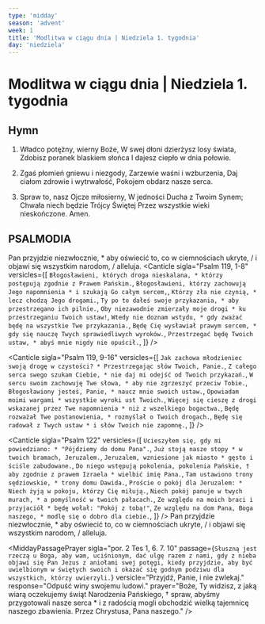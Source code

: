 ```yaml
---
type: 'midday'
season: 'advent'
week: 1
title: 'Modlitwa w ciągu dnia | Niedziela 1. tygodnia'
day: 'niedziela'
---
```


# Modlitwa w ciągu dnia | Niedziela 1. tygodnia

<OpeningVersicle />

## Hymn

1. Władco potężny, wierny Boże,
W swej dłoni dzierżysz losy świata,
Zdobisz poranek blaskiem słońca
I dajesz ciepło w dnia połowie.

2. Zgaś płomień gniewu i niezgody,
Zarzewie waśni i wzburzenia,
Daj ciałom zdrowie i wytrwałość,
Pokojem obdarz nasze serca.

3. Spraw to, nasz Ojcze miłosierny,
W jedności Ducha z Twoim Synem;
Chwała niech będzie Trójcy Świętej
Przez wszystkie wieki nieskończone. Amen.

## PSALMODIA

<Antiphon>Pan przyjdzie niezwłocznie, * aby oświecić to, co w ciemnościach ukryte, / i objawi się wszystkim narodom, / alleluja.</Antiphon>
<Canticle
  sigla="Psalm 119, 1-8"
  versicles={[
`Błogosławieni, których droga nieskalana, *
którzy postępują zgodnie z Prawem Pańskim.`,
`Błogosławieni, którzy zachowują Jego napomnienia *
i szukają Go całym sercem,`,
`Którzy zła nie czynią, *
lecz chodzą Jego drogami.`,
`Ty po to dałeś swoje przykazania, *
aby przestrzegano ich pilnie.`,
`Oby niezawodnie zmierzały moje drogi *
ku przestrzeganiu Twoich ustaw!`,
`Wtedy nie doznam wstydu, *
gdy zważać będę na wszystkie Twe przykazania.`,
`Będę Cię wysławiał prawym sercem, *
gdy się nauczę Twych sprawiedliwych wyroków.`,
`Przestrzegać będę Twoich ustaw, *
abyś mnie nigdy nie opuścił.`,
  ]}
/>

<Canticle
  sigla="Psalm 119, 9-16"
  versicles={[
`Jak zachowa młodzieniec swoją drogę w czystości? *
Przestrzegając słów Twoich, Panie.`,
`Z całego serca swego szukam Ciebie, *
nie daj mi odejść od Twoich przykazań.`,
`W sercu swoim zachowuję Twe słowa, *
aby nie zgrzeszyć przeciw Tobie.`,
`Błogosławiony jesteś, Panie, *
naucz mnie swoich ustaw.`,
`Opowiadam moimi wargami *
wszystkie wyroki ust Twoich.`,
`Więcej się cieszę z drogi wskazanej przez Twe napomnienia *
niż z wszelkiego bogactwa.`,
`Będę rozważał Twe postanowienia, *
rozmyślał o Twoich drogach.`,
`Będę się radował z Twych ustaw *
i słów Twoich nie zapomnę.`,
  ]}
/>

<Canticle
  sigla="Psalm 122"
  versicles={[
    `Ucieszyłem się, gdy mi powiedziano: *
"Pójdziemy do domu Pana".`,
    `Już stoją nasze stopy *
w twoich bramach, Jeruzalem.`,
    `Jeruzalem, wzniesione jak miasto *
gęsto i ściśle zabudowane.`,
    `Do niego wstępują pokolenia, pokolenia Pańskie, †
aby zgodnie z prawem Izraela *
wielbić imię Pana.`,
    `Tam ustawiono trony sędziowskie, *
trony domu Dawida.`,
    `Proście o pokój dla Jeruzalem: *
Niech żyją w pokoju, którzy Cię miłują.`,
    `Niech pokój panuje w twych murach, *
a pomyślność w twoich pałacach.`,
    `Ze względu na moich braci i przyjaciół *
będę wołał: "Pokój z tobą!"`,
    `Ze względu na dom Pana, Boga naszego, *
modlę się o dobro dla ciebie.`,
  ]}
/>
<Antiphon>Pan przyjdzie niezwłocznie, * aby oświecić to, co w ciemnościach ukryte, / i objawi się wszystkim narodom, / alleluja.</Antiphon>

<MiddayPassagePrayer
  sigla="por. 2 Tes 1, 6. 7. 10"
  passage={`Słuszną jest rzeczą u Boga, aby wam, uciśnionym, dać ulgę razem z nami, gdy z nieba objawi się Pan Jezus z aniołami swej potęgi, kiedy przyjdzie, aby być uwielbionym w świętych swoich i okazać się godnym podziwu dla wszystkich, którzy uwierzyli.`}
  versicle="Przyjdź, Panie, i nie zwlekaj."
  response="Odpuść winy swojemu ludowi."
  prayer="Boże, Ty widzisz, z jaką wiarą oczekujemy świąt Narodzenia Pańskiego, † spraw, abyśmy przygotowali nasze serca * i z radością mogli obchodzić wielką tajemnicę naszego zbawienia. Przez Chrystusa, Pana naszego."
/>

